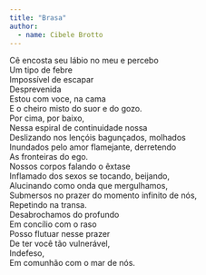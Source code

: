 ```yaml
---
title: "Brasa"
author: 
  - name: Cibele Brotto
---
```


| Cê encosta seu lábio no meu e percebo
| Um tipo de febre
| Impossível de escapar
| Desprevenida
| Estou com voce, na cama
| E o cheiro misto do suor e do gozo.
| Por cima, por baixo,
| Nessa espiral de continuidade nossa
| Deslizando nos lençóis bagunçados, molhados
| Inundados pelo amor flamejante, derretendo
| As fronteiras do ego.
| Nossos corpos falando o êxtase
| Inflamado dos sexos se tocando, beijando,
| Alucinando como onda que mergulhamos,
| Submersos no prazer do momento infinito de nós,
| Repetindo na transa.
| Desabrochamos do profundo
| Em concílio com o raso
| Posso flutuar nesse prazer
| De ter você tão vulnerável,
| Indefeso,
| Em comunhão com o mar de nós.
